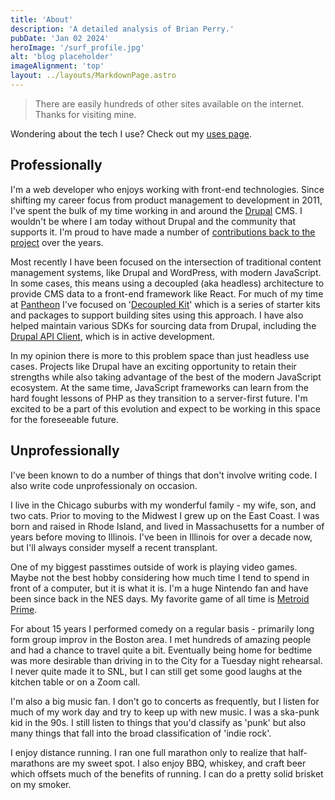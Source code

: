 ```yaml
---
title: 'About'
description: 'A detailed analysis of Brian Perry.'
pubDate: 'Jan 02 2024'
heroImage: '/surf_profile.jpg'
alt: 'blog placeholder'
imageAlignment: 'top'
layout: ../layouts/MarkdownPage.astro
---
```



> There are easily hundreds of other sites available on the internet. Thanks for visiting mine.

<RadCallout>Wondering about the tech I use? Check out my [uses page](/uses).</RadCallout>

## Professionally

I'm a web developer who enjoys working with front-end technologies. Since shifting my career focus from product management to development in 2011, I've spent the bulk of my time working in and around the [Drupal](https://www.drupal.org) CMS. I wouldn't be where I am today without Drupal and the community that supports it. I'm proud to have made a number of [contributions back to the project](https://www.drupal.org/u/brianperry) over the years.

Most recently I have been focused on the intersection of traditional content management systems, like Drupal and WordPress, with modern JavaScript. In some cases, this means using a decoupled (aka headless) architecture to provide CMS data to a front-end framework like React. For much of my time at [Pantheon](https://pantheon.io/) I've focused on '[Decoupled Kit](https://decoupledkit.pantheon.io/docs)' which is a series of starter kits and packages to support building sites using this approach. I have also helped maintain various SDKs for sourcing data from Drupal, including the [Drupal API Client](https://www.drupal.org/project/api_client), which is in active development. 

In my opinion there is more to this problem space than just headless use cases. Projects like Drupal have an exciting opportunity to retain their strengths while also taking advantage of the best of the modern JavaScript ecosystem. At the same time, JavaScript frameworks can learn from the hard fought lessons of PHP as they transition to a server-first future. I'm excited to be a part of this evolution and expect to be working in this space for the foreseeable future.

## Unprofessionally

I've been known to do a number of things that don't involve writing code. I also write code unprofessionaly on occasion.

I live in the Chicago suburbs with my wonderful family - my wife, son, and two cats. Prior to moving to the Midwest I grew up on the East Coast. I was born and raised in Rhode Island, and lived in Massachusetts for a number of years before moving to Illinois. I've been in Illinois for over a decade now, but I'll always consider myself a recent transplant.

One of my biggest passtimes outside of work is playing video games. Maybe not the best hobby considering how much time I tend to spend in front of a computer, but it is what it is. I'm a huge Nintendo fan and have been since back in the NES days. My favorite game of all time is [Metroid Prime](https://en.wikipedia.org/wiki/Metroid_Prime).

For about 15 years I performed comedy on a regular basis - primarily long form group improv in the Boston area. I met hundreds of amazing people and had a chance to travel quite a bit. Eventually being home for bedtime was more desirable than driving in to the City for a Tuesday night rehearsal. I never quite made it to SNL, but I can still get some good laughs at the kitchen table or on a Zoom call.

I'm also a big music fan. I don't go to concerts as frequently, but I listen for much of my work day and try to keep up with new music. I was a ska-punk kid in the 90s. I still listen to things that you'd classify as 'punk' but also many things that fall into the broad classification of 'indie rock'. 

I enjoy distance running. I ran one full marathon only to realize that half-marathons are my sweet spot. I also enjoy BBQ, whiskey, and craft beer which offsets much of the benefits of running. I can do a pretty solid brisket on my smoker.